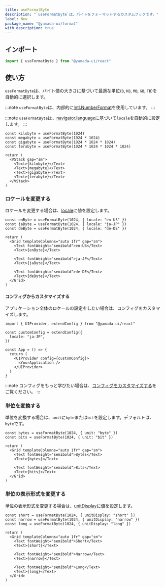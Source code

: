 ```yaml
---
title: useFormatByte
description: "`useFormatByte`は、バイトをフォーマットするカスタムフックです。"
label: New
package_name: "@yamada-ui/format"
with_description: true
---
```


## インポート

```ts
import { useFormatByte } from "@yamada-ui/react"
```

## 使い方

`useFormatByte`は、バイト値の大きさに基づいて最適な単位(`B`, `KB`, `MB`, `GB`, `TB`)を自動的に選択します。

:::note
`useFormatByte`は、内部的に[Intl.NumberFormat](https://developer.mozilla.org/ja/docs/Web/JavaScript/Reference/Global_Objects/Intl/NumberFormat)を使用しています。
:::

:::note
`useFormatByte`は、[navigator.language](https://developer.mozilla.org/ja/docs/Web/API/Navigator/language)に基づいて`locale`を自動的に設定します。
:::

```tsx functional=true
const kilobyte = useFormatByte(1024)
const megabyte = useFormatByte(1024 * 1024)
const gigabyte = useFormatByte(1024 * 1024 * 1024)
const terabyte = useFormatByte(1024 * 1024 * 1024 * 1024)

return (
  <VStack gap="sm">
    <Text>{kilobyte}</Text>
    <Text>{megabyte}</Text>
    <Text>{gigabyte}</Text>
    <Text>{terabyte}</Text>
  </VStack>
)
```

### ロケールを変更する

ロケールを変更する場合は、[locale](https://developer.mozilla.org/ja/docs/Web/JavaScript/Reference/Global_Objects/Intl/NumberFormat/NumberFormat#locales)に値を設定します。

```tsx functional=true
const enByte = useFormatByte(1024, { locale: "en-US" })
const jaByte = useFormatByte(1024, { locale: "ja-JP" })
const deByte = useFormatByte(1024, { locale: "de-DE" })

return (
  <Grid templateColumns="auto 1fr" gap="sm">
    <Text fontWeight="semibold">en-US</Text>
    <Text>{enByte}</Text>

    <Text fontWeight="semibold">ja-JP</Text>
    <Text>{jaByte}</Text>

    <Text fontWeight="semibold">de-DE</Text>
    <Text>{deByte}</Text>
  </Grid>
)
```

#### コンフィグからカスタマイズする

アプリケーション全体のロケールの設定をしたい場合は、コンフィグをカスタマイズします。

```tsx live=false
import { UIProvider, extendConfig } from "@yamada-ui/react"

const customConfig = extendConfig({
  locale: "ja-JP",
})

const App = () => {
  return (
    <UIProvider config={customConfig}>
      <YourApplication />
    </UIProvider>
  )
}
```

:::note
コンフィグをもっと学びたい場合は、[コンフィグをカスタマイズする](/styled-system/configure/customize-config)をご覧ください。
:::

### 単位を変換する

単位を変換する場合は、`unit`に`byte`または`bit`を設定します。デフォルトは、`byte`です。

```tsx functional=true
const bytes = useFormatByte(1024, { unit: "byte" })
const bits = useFormatByte(1024, { unit: "bit" })

return (
  <Grid templateColumns="auto 1fr" gap="sm">
    <Text fontWeight="semibold">Bytes</Text>
    <Text>{bytes}</Text>

    <Text fontWeight="semibold">Bits</Text>
    <Text>{bits}</Text>
  </Grid>
)
```

### 単位の表示形式を変更する

単位の表示形式を変更する場合は、[unitDisplay](https://developer.mozilla.org/ja/docs/Web/JavaScript/Reference/Global_Objects/Intl/NumberFormat/NumberFormat#unitdisplay)に値を設定します。

```tsx functional=true
const short = useFormatByte(1024, { unitDisplay: "short" })
const narrow = useFormatByte(1024, { unitDisplay: "narrow" })
const long = useFormatByte(1024, { unitDisplay: "long" })

return (
  <Grid templateColumns="auto 1fr" gap="sm">
    <Text fontWeight="semibold">Short</Text>
    <Text>{short}</Text>

    <Text fontWeight="semibold">Narrow</Text>
    <Text>{narrow}</Text>

    <Text fontWeight="semibold">Long</Text>
    <Text>{long}</Text>
  </Grid>
)
```
